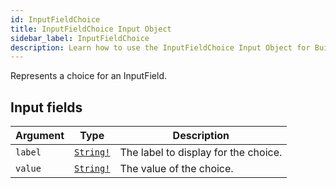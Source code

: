 ```yaml
---
id: InputFieldChoice
title: InputFieldChoice Input Object
sidebar_label: InputFieldChoice
description: Learn how to use the InputFieldChoice Input Object for Builder's API.
---
```


Represents a choice for an InputField.

## Input fields

| Argument | Type                                      | Description                          |
| -------- | ----------------------------------------- | ------------------------------------ |
| `label`  | [`String!`](/composer/builder/api/schema/scalar/String.mdx) | The label to display for the choice. |
| `value`  | [`String!`](/composer/builder/api/schema/scalar/String.mdx) | The value of the choice.             |
